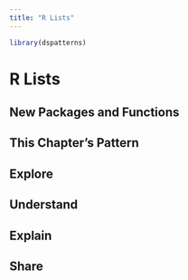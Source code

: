 ```yaml
---
title: "R Lists"
---
```


```r
library(dspatterns)
```

# R Lists

## New Packages and Functions  

## This Chapter's Pattern

## Explore

## Understand

## Explain

## Share


